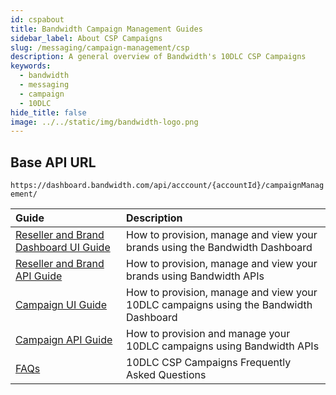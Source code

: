 ```yaml
---
id: cspabout
title: Bandwidth Campaign Management Guides
sidebar_label: About CSP Campaigns
slug: /messaging/campaign-management/csp
description: A general overview of Bandwidth's 10DLC CSP Campaigns
keywords:
  - bandwidth
  - messaging
  - campaign
  - 10DLC
hide_title: false
image: ../../static/img/bandwidth-logo.png
---
```


## Base API URL

`https://dashboard.bandwidth.com/api/acccount/{accountId}/campaignManagement/`

| Guide | Description |
|:------|:------------|
|[Reseller and Brand Dashboard UI Guide](/docs/messaging/campaign-management/csp/reseller-brand-ui) | How to provision, manage and view your brands using the Bandwidth Dashboard |
|[Reseller and Brand API Guide](/docs/messaging/campaign-management/csp/reseller-brand-api) | How to provision, manage and view your brands using Bandwidth APIs |
|[Campaign UI Guide](/docs/messaging/campaign-management/csp/campaign-ui) | How to provision, manage and view your 10DLC campaigns using the Bandwidth Dashboard |
|[Campaign API Guide](/docs/messaging/campaign-management/csp/campaign-api) | How to provision and manage your 10DLC campaigns using Bandwidth APIs |
|[FAQs](/docs/messaging/campaign-management/csp/faq) | 10DLC CSP Campaigns Frequently Asked Questions |
